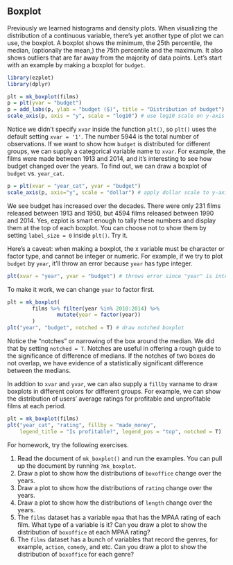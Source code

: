 ## Boxplot

Previously we learned histograms and density plots. When visualizing 
the distribution of a continuous variable, there's yet another type of plot we 
can use, the boxplot. A boxplot shows the minimum, the 25th percentile, the median, (optionally the mean,) the 75th percentile and the maximum. It also shows outliers that are far away from the majority of data points. Let's start with an example by making a boxplot for `budget`.

```r
library(ezplot)
library(dplyr)
```

```r
plt = mk_boxplot(films)
p = plt(yvar = "budget")
p = add_labs(p, ylab = "budget ($)", title = "Distribution of budget") 
scale_axis(p, axis = "y", scale = "log10") # use log10 scale on y-axis
```

Notice we didn't specify `xvar` inside the function `plt()`, so `plt()` uses
the default setting `xvar = '1'`. The number 5944 is the total number of 
observations. If we want to show how `budget` is distributed for different groups, we can supply a categorical variable name to `xvar`. For example, the films were made between 1913 and 2014, and it's interesting to see how 
budget changed over the years. To find out, we can draw a boxplot of `budget` 
vs. `year_cat`. 

```r
p = plt(xvar = "year_cat", yvar = "budget")
scale_axis(p, axis="y", scale = "dollar") # apply dollar scale to y-axis 
```

We see budget has increased over the decades. There were only 231 films released between 1913 and 1950, but 4594 films released between 1990 and 2014. Yes, 
ezplot is smart enough to tally these numbers and display them at the top of 
each boxplot. You can choose not to show them by setting `label_size = 0` inside
`plt()`. Try it.  

Here's a caveat: when making a boxplot, the x variable must be character or factor type, and cannot be integer or numeric. For example, if we try to plot `budget` by `year`,  it'll throw an error because `year` has type integer.

```r
plt(xvar = "year", yvar = "budget") # throws error since "year" is integer
```

To make it work, we can change `year` to factor first. 

```r
plt = mk_boxplot(
        films %>% filter(year %in% 2010:2014) %>% 
                mutate(year = factor(year))
        )
plt("year", "budget", notched = T) # draw notched boxplot
```

Notice the "notches" or narrowing of the box around the median. We did that by 
setting `notched = T`. Notches are useful in offering a rough guide to the significance of difference of medians. If the notches of two boxes do not overlap, we have evidence of a statistically significant difference between the medians.

In addtion to `xvar` and `yvar`, we can also supply a `fillby` varname to
draw boxplots in different colors for different groups. For example, we can show the distribution of users' average ratings for profitable and unprofitable films at each period.
```r
plt = mk_boxplot(films)
plt("year_cat", "rating", fillby = "made_money", 
    legend_title = "Is profitable?", legend_pos = "top", notched = T)
```

For homework, try the following exercises.

1. Read the document of `mk_boxplot()` and run the examples. You can pull up the document by running `?mk_boxplot`. 
2. Draw a plot to show how the distributions of `boxoffice` change over the years.
3. Draw a plot to show how the distributions of `rating` change over the years.
4. Draw a plot to show how the distributions of `length` change over the years.
5. The `films` dataset has a variable `mpaa` that has the MPAA rating of each 
film. What type of a variable is it? Can you draw a plot to show the 
distribution of `boxoffice` at each MPAA rating?
6. The `films` dataset has a bunch of variables that record the genres, 
for example, `action`, `comedy`, and etc. Can you draw a plot to show the 
distribution of `boxoffice` for each genre?